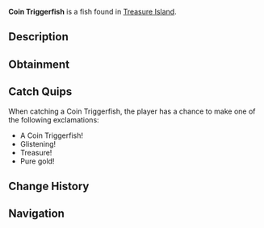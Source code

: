 {{FishInfobox
|image          = Coin Triggerfish.png
|rarity         = Common
|sea            = Second Sea
|location       = [[Treasure Island]]
|sublocation    = 
|sources        = Fishing Rod
|radar_location = 
|xp             = 1030
|weather        = 
|time           = 
|season         = 
|bait           = Bagel
|base_weight    = 9
|base_value     = 1200
|weight_range   = 6.2
|base_chance    = 95
|base_resil     = 105
}}
'''Coin Triggerfish''' is a {{Rarity|Common}} fish found in [[Treasure Island]].

== Description ==
{{Description|A sparkling relic of sunken riches.|Bestiary Entry}}

== Obtainment ==
{{Description|Hidden where treasure resides.|Bestiary Hint}}
{{Fish Availability|
Treasure Island
|top_rods      = 
Training Rod\110656.3\83782.36;
Free Spirit Rod\106734\78401.86;
Flimsy Rod\106465.85\93807.93;
Azure Of Lagoon\105238.66\108282.89;
Friendly Rod\94068.75\96789.86;
Lucky Rod\75211.28\70569.55;
Blazebringer Rod\93056.43\97657.14;
Lobster Rod\92666.82\92627.06;
Verdant Shear Rod\92558.99\89646.01;
Astralhook Rod\90324.38\0;
Trident Rod\89411.35\82413.75;
No-Life Rod\80314.75\75349.25;
Seraphic Rod\77961.83\70715.81;
Ethereal Prism Rod\77821.66\73131.13;
Challenger's Rod\77694.91\72611.89;
Depthseeker Rod\75759.86\73080.4;
Avalanche Rod\75448.62\72882.81;
Rod Of The Forgotten Fang\75250.08\68473.33;
Volcanic Rod\74996.28\71148.58;
Rod Of The Depths\74789.03\68780.99;
Zeus Rod\74763.54\70927.77;
Rod Of The Exalted One\74603.13\67035.5;
Steady Rod\61506.19\61867.53
|recommended   = Free Spirit Rod
}}

== Catch Quips ==
When catching a Coin Triggerfish, the player has a chance to make one of the following exclamations:
* A Coin Triggerfish!
* Glistening!
* Treasure!
* Pure gold!

== Change History ==
{{Change History|{{subst:Current Version}}}}

== Navigation ==
{{Fish Navbox|Treasure Island}}